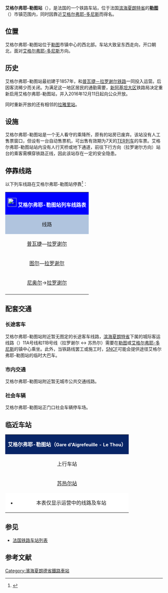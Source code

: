 {{Infobox station
| name          =[[File:Sncf-logo.svg|32x32px]]艾格尔弗耶-勒图站<br>{{lang|fr|Gare d'Aigrefeuille - Le Thou}} 
| type          = [[法国铁路|法国铁路]]
| image = File:FR_17_Gare_d'Aigrefeuille_-_Le_Thou_04.jpg
|image_caption = 2017年1月
| address       = {{FRA}}[[滨海夏朗德省|滨海夏朗特省]][[勒图|勒图]]
| latd          = 46
| latm          = 05
| lats          = 38
| latNS         = N
| longd         = 0
| longm         = 57
| longs         = 56
| longEW        = W
| operator = [[File:_Sncf-logo.svg|32x32px]]
| coordinates_display = yes
| iso_region    = FR
| line          = 
* [[普瓦捷－拉罗谢尔铁路|普瓦捷－拉罗谢尔铁路]] 
| structure           = 地面
| levels              = 
| platform      = 2
| tracks        = 2
| elevation = 36米
| opened        = 1857年9月7日
| rebuilt =2016年12月11日
| status = 使用中
| closed        = 
| passengers= 0
| pass_year= 2015年
| ADA                 = 
| station_type = 乘降所
| connections = （无）
| route_map =
| map_locator   = 
| note =
| services = TER
}}

'''艾格尔弗耶-勒图站'''（{{lang-fr|Gare d'Aigrefeuille - Le Thou}}），是法国的一个铁路车站，位于法国[[滨海夏朗德省|滨海夏朗特省]]的'''[[勒图|勒图]]'''（{{lang-fr|Le Thou}}）市镇范围内，同时因靠近[[艾格尔弗耶-多尼斯|艾格尔弗耶-多尼斯]]而得名。

==位置==

艾格尔弗耶-勒图站位于[[勒图|勒图]]市镇中心的西北部。车站大致呈东西走向，开口朝北，面对[[艾格尔弗耶-多尼斯|艾格尔弗耶-多尼斯]]方向。

==历史==

艾格尔弗耶-勒图站最初建于1857年，和[[普瓦捷－拉罗谢尔铁路|普瓦捷－拉罗谢尔铁路]]一同投入运营。后因客流稀少而关闭。为满足这一地区居民的通勤需要，[[新阿基坦大区|新阿基坦大区]]铁路局决定重新启用艾格尔弗耶-勒图站，并入2016年12月11日起向公众开放。

同时重新开放的还有相邻的[[拉雅里站|拉雅里站]]。

==设施==

艾格尔弗耶-勒图站是一个无人看守的乘降所，原有的站房已废弃。该站没有人工售票窗口，但设有一台自动售票机，可出售有效期为7天的[[法国大区列车|TER列车]]的车票。艾格尔弗耶-勒图站站内没有人行天桥或地下通道，前往下行方向（拉罗谢尔方向）站台的乘客需横穿铁路正线，因此该站存在一定的安全隐患。

== 停靠线路 ==

{{动态列表|最后更新时间：2016年12月26日。本章节内容仅供参考，不排除因施工或罢工而引发的临时性变更。欢迎修正和补充}}

以下列车线路在艾格尔弗耶-勒图站停靠<ref>{{Cite web|url=http://cdn.ter.sncf.com/medias/PDF/poitou_charentes/Poitiers-Niort-LaRochelle%20du%2011-12-2016%20au%2031-03-2017%20bis_tcm69-34953_tcm69-34843.pdf|title=Poitiers - Niort - La Rochelle|accessdate=2016-12-26|author=SNCF|date=|language=法语|publisher=TER Poitou-Charentes}}{{dead link|date=2017年12月 |bot=InternetArchiveBot |fix-attempted=yes }}</ref>：

{| class="wikitable mw-collapsible" 
|colspan="5" style="background:#0000FF" align="center" |[[File:_Sncf-logo.svg|28x28px]] <font color=#FFFFFF>'''艾格尔弗耶-勒图站列车线路表'''</font>
|-
!style="background:#B0C4DE"| 线路
!style="background:#B0C4DE"|车种
!style="background:#B0C4DE"|上一站
!style="background:#B0C4DE"|下一站
!style="background:#B0C4DE"|大致运行频率{{noteTag|name=noteA}}
|-
|[[普瓦捷站|普瓦捷]]—[[拉罗谢尔城站|拉罗谢尔]]
| rowspan="3" align="center"|'''[[法国大区列车|TER]]'''
|[[苏热尔站|苏热尔]]
|[[拉雅里站|拉雅里]]
|每天9趟左右
|-
|[[图尔站|图尔]]—[[拉罗谢尔城站|拉罗谢尔]]
|[[苏热尔站|苏热尔]]
|[[拉雅里站|拉雅里]]
|每天1趟{{noteTag|name=noteC}}
|-
|[[尼奥尔站|尼奥尔]]→[[拉罗谢尔城站|拉罗谢尔]]
|[[苏热尔站|苏热尔]]
|[[拉雅里站|拉雅里]]
|每天1班（单向）{{noteTag|name=noteB}}
|-
|colspan="5" style="background:#FFFFFF"|{{noteFoot|1=
{{noteTag|name=noteA|1=在本栏中，往返1次为"1趟"；除特别标明外，其数据仅工作日有效，周末及节假日列车数量可能会减少或停运}}
{{noteTag|name=noteB|1=周六、周日及节假日停运}}
{{noteTag|name=noteC|1=去程（[[图尔站|图尔]]→[[拉罗谢尔城站|拉罗谢尔]]）仅每周六停靠艾格尔弗耶-勒图站}}
}}
|}

==配套交通==
===长途客车===

艾格尔弗耶-勒图站附近暂无图定的长途客车线路，[[滨海夏朗德省|滨海夏朗特省]]下属的城际客运线路（{{lang-fr|Les Mouettes}}）11A号线和11B号线（拉罗谢尔 ↔ 苏热尔）需要在[[勒图|勒图]]或[[艾格尔弗耶-多尼斯|艾格尔弗耶-多尼斯]]的镇中心乘坐。此外，当铁路线罢工或施工时，[[SNCF|SNCF]]可能会提供途径艾格尔弗耶-勒图站的临时大巴车。

===市内交通===

艾格尔弗耶-勒图站附近暂无城市公共交通线路。

===社会车辆===

艾格尔弗耶-勒图站正门口社会车辆停车场。

==临近车站==

{|class="wikitable mw-collapsible" style="margin: 0 auto; width:42em;"
|colspan="3"  style="background:#082567" align="center"|<font color=#FFFFFF>'''艾格尔弗耶-勒图站（<span style="font-size:11pt;">Gare d'Aigrefeuille - Le Thou</span>）'''</font>
|-
!上行车站
!线路
!下行车站
|-
|align="center" |[[苏热尔站|苏热尔站]]
|align="center" |'''[[普瓦捷－拉罗谢尔铁路|普瓦捷－拉罗谢尔铁路]]'''
|align="center" |[[拉雅里站|拉雅里站]]
|-
|colspan="3" style="background:#FFFFFF"|
*本表仅显示运营中的线路及车站
|}

==参见==
* [[法国铁路车站列表|法国铁路车站列表]]

== 参考文献 ==
{{Reflist}}

[[Category:濱海夏朗德省鐵路車站|Category:濱海夏朗德省鐵路車站]]